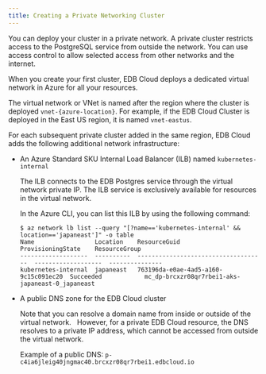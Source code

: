```yaml
---
title: Creating a Private Networking Cluster
---
```

  

You can deploy your cluster in a private network. A private cluster restricts access to the PostgreSQL service from outside the network. You can use access control to allow selected access from other networks and the internet.

When you create your first cluster, EDB Cloud deploys a dedicated virtual network in Azure for all your resources.

The virtual network or VNet is named after the region where the cluster is deployed `vnet-{azure-location}`. For example, if the EDB Cloud Cluster is deployed in the East US region, it is named `vnet-eastus`.

For each subsequent private cluster added in the same region,
EDB Cloud adds the following additional network infrastructure:

- An Azure Standard SKU Internal Load Balancer (ILB) named `kubernetes-internal`
  
  The ILB connects to the EDB Postgres service through the virtual network private IP. The ILB service is exclusively available for resources in the virtual network. 

   In the Azure CLI, you can list this ILB by using the following command:

   ```
   $ az network lb list --query "[?name=='kubernetes-internal' && location=='japaneast']" -o table
   Name                 Location    ResourceGuid                          ProvisioningState    ResourceGroup
   -------------------  ----------  ------------------------------------  -------------------  ---------------
   kubernetes-internal  japaneast   763196da-e0ae-4ad5-a160-9c15c091ec20  Succeeded            mc_dp-brcxzr08qr7rbei1-aks-japaneast-0_japaneast

- A public DNS zone for the EDB Cloud cluster
  
  Note that you can resolve a domain name from inside or outside of the virtual network. 
  However, for a private EDB Cloud resource, the DNS resolves to a private IP address, which cannot be accessed from outside the virtual network.

   Example of a public DNS:
   `p-c4ia6jleig40jngmac40.brcxzr08qr7rbei1.edbcloud.io`

